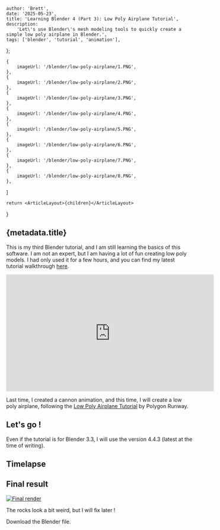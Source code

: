 
    author: 'Brett',
    date: '2025-05-23',
    title: 'Learning Blender 4 (Part 3): Low Poly Airplane Tutorial',
    description:
        'Let\'s use Blender\'s mesh modeling tools to quickly create a simple low poly airplane in Blender.',
    tags: ['blender', 'tutorial', 'animation'],
};

    {
        imageUrl: '/blender/low-poly-airplane/1.PNG',
    },
    {
        imageUrl: '/blender/low-poly-airplane/2.PNG',
    },
    {
        imageUrl: '/blender/low-poly-airplane/3.PNG',
    },
    {
        imageUrl: '/blender/low-poly-airplane/4.PNG',
    },
    {
        imageUrl: '/blender/low-poly-airplane/5.PNG',
    },
    {
        imageUrl: '/blender/low-poly-airplane/6.PNG',
    },
    {
        imageUrl: '/blender/low-poly-airplane/7.PNG',
    },
    {
        imageUrl: '/blender/low-poly-airplane/8.PNG',
    },
]

    return <ArticleLayout>{children}</ArticleLayout>

}

## {metadata.title}

This is my third Blender tutorial, and I am still learning the basics of this software. I am not an expert, but I am having a lot of fun creating low poly models.
I had only used it for a few hours, and you can find my latest tutorial walkthrough [here](/articles/blender-cannon-animation-tutorial). 

<iframe 
    width="560"
    height="315"
    src="https://www.youtube.com/embed/FkaVtOkLJoI?si=KroVMAXQtFmAtRzo"
    title="YouTube video player"
    frameBorder="0"
    allow="accelerometer; autoplay; clipboard-write; encrypted-media; gyroscope; picture-in-picture; web-share"
    referrerPolicy="strict-origin-when-cross-origin"
    allowFullScreen
    className="place-self-center"
    >
</iframe>

Last time, I created a cannon animation, and this time, I will create a low poly airplane, following the [Low Poly Airplane Tutorial](https://www.youtube.com/watch?v=FkaVtOkLJoI&ab_channel=PolygonRunway) by Polygon Runway.

## Let's go !

Even if the tutorial is for Blender 3.3, I will use the version 4.4.3 (latest at the time of writing). 

## Timelapse

<ImageList images={images} />

## Final result

[![Final render](/blender/low-poly-airplane/final.png)](/blender/low-poly-airplane/final.png)

The rocks look a bit weird, but I will fix later !

<div className="flex justify-center mt-4 mb-8">
    <Link href="/blender/low-poly-airplane/airplaneLow.blend">Download the Blender file</Link>.
</div>